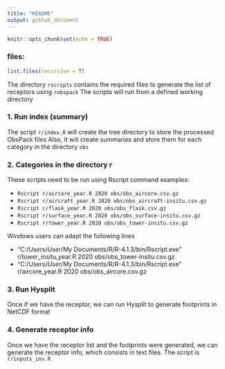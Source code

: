 ```yaml
---
title: "README"
output: github_document
---
```


```r
knitr::opts_chunk$set(echo = TRUE)
```

### files:
```r
list.files(recursive = T)
```

The directory `rscripts` contains the required files
to generate the list of receptors using `robspack`
The scripts will run from a defined working directory

### 1. Run index (summary)

The script `r/index.R` will create the tree directory
to store the processed ObsPack files
Also, it will create summaries and store them
for each category in the directory `obs`

### 2. Categories in the directory r
These scripts need to be run using Rscript command
examples:

- `Rscript r/aircore_year.R 2020 obs/obs_aircore.csv.gz`
- `Rscript r/aircraft_year.R 2020 obs/obs_aircraft-insitu.csv.gz`
- `Rscript r/flask_year.R 2020 obs/obs_flask.csv.gz`
- `Rscript r/surface_year.R 2020 obs/obs_surface-insitu.csv.gz`
- `Rscript r/tower_year.R 2020 obs/obs_tower-insitu.csv.gz`

Windows users can adapt the following lines

- "C:/Users/*User*/My Documents/R/R-4.1.3/bin/Rscript.exe" r/tower_insitu_year.R 2020 obs/obs_tower-insitu.csv.gz
- "C:/Users/*User*/My Documents/R/R-4.1.3/bin/Rscript.exe" r/aircore_year.R 2020 obs/obs_aircore.csv.gz


### 3. Run Hysplit
Once if we have the receptor, we can
run Hysplit to generate footprints in NetCDF format

### 4. Generate receptor info
Once we have the receptor list and the footprints were generated,
we can generate the receptor info, which
consists in text files.
The script is `r/inputs_inv.R`

